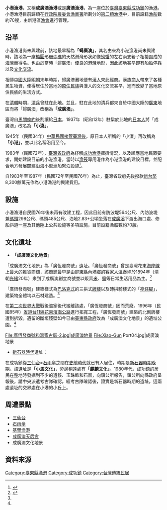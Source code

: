{{Otheruses|小港漁港|other=其它同名地名}}
{{Infobox Port
| name = 小港漁港<br><small>Xiaogun Fishing Port
| image = Xiao-Gun Port01.jpg
| imagesize = 300px
| caption = 小港漁港
| country = {{ROC-TW}}
| location = [[台東縣|台東縣]][[成功鎮|成功鎮]]
| coordinates = {{coord|23|09|29.3|N|121|24|13.3|E|display=title,inline|religion:TW}}
| opened = 1983年（民國72年）
| operated = [[新港區漁會|新港區漁會]]
| owner = [[臺東縣政府|臺東縣政府]]
| type = [[台灣漁港列表#法令依據|第二類漁港]]
| sizewater =
| sizeland = 
| size =
| berths =
| wharfs = 
| piers =
| employees =
| leadershiptitle =
| leader =
| blankdetailstitle1 =
| blankdetails1 =
| blankdetailstitle2 =
| blankdetails2 =
| blankdetailstitle3 =
| blankdetails3 =
| arrivals =70
| cargotonnage =
| containervolume =
| cargovalue =
| passengertraffic =
| revenue =
| profit =
| blankstatstitle1 =
| blankstats1 =
| blankstatstitle2 =
| blankstats2 =
| blankstatstitle3 =
| blankstats3 =
| website =  
}}
{{tw monument
|name = 廣恆發商號和溫家古厝
|image = Xiao-Gun_Port03.jpg
|imagename = 成廣澳文化地景
|othername= 廣恆發商號
|formalname= 廣恆發商號和溫家古厝
|level = [[臺東縣文化資產列表#歷史建築|歷史建築]]
|class= 建築物類
|location = {{ROC-TW}}[[臺東縣|臺東縣]][[成功鎮|成功鎮]]
|time = {{EOJ}} 大正5年（1916年）
|cost = 
|open = 2004/12/16
|website = [https://nchdb.boch.gov.tw/assets/overview/historicalBuilding/20041216000007 廣恆發商號和溫家古厝]
|coordinates  = [https://tools.wmflabs.org/geohack/geohack.php?language=zh&pagename=%E5%B0%8F%E6%B8%AF%E6%BC%81%E6%B8%AF_(%E5%8F%B0%E6%9D%B1)&params=23.159333_N_121.401611_E_scale:10000_type:landmark 23.159333°N 121.401611°E]
|reg_url = https://nchdb.boch.gov.tw/assets/overview/historicalBuilding/20041216000007
}}
'''小港漁港'''，又稱'''成廣澳漁港'''或是'''廣澳漁港'''，為一座位於[[臺灣|臺灣]][[臺東縣|臺東縣]][[成功鎮|成功鎮]]的漁[[港|港]]。小港漁港目前歸類在[[行政院|行政院]][[農委會|農委會]][[漁業署|漁業署]]所劃分的[[第二類漁港|第二類漁港]]中，目前設籍[[漁船|漁船]]數約70艘，由新港區[[漁會|漁會]]進行管理。

== 沿革 ==
小港漁港尚未興建前，該地最早稱為'''「蟳廣澳」'''，其名由來為小港漁港尚未興建時，該地為一座[[橢圓|橢圓]]形[[珊瑚礁|珊瑚礁]]的天然港灣形狀如像[[螃蟹|螃蟹]]的左右兩支箝子相接圍成的[[海灣|海灣]]而得名。也由於當時「蟳廣澳」優良的港灣地形，因此該地甚早即有[[船舶|船舶]]停靠以及[[文化交流|文化交流]]。

相傳[[中國大陸|中國大陸]][[明朝|明朝]]末年時期，蟳廣澳灘地便有[[漢人|漢人]]來此經商。漢族[[商人|商人]]帶來了各種民生物資，使得居住於當地的[[原住民族|原住民族]]與漢人的文化交流甚早，進而改變了當地原住民族的生活方式。

在[[清朝|清朝]]時期，[[清兵|清兵]]曾駐在此地。並且，駐在此地的清兵都來自於中國大陸的[[廣東|廣東]]地區而將「蟳廣澳」改稱為'''「成廣澳」'''。

臺灣自[[馬關條約|馬關條約]]後割讓給[[日本|日本]]，1937年（昭和12年）駐紮於此地的[[日本人|日本人]]將「成廣澳」改名為'''「小湊」'''。

1945年（民國34年）[[臺灣戰後時期|中華民國接管臺灣後]]，原日本人所稱的「小湊」再改稱為'''「小港」'''，並以此名稱沿用至今。

1983年（民國72年），[[臺灣省政府|臺灣省政府]]為紓解[[成功漁港|成功漁港]]擁擠情況，以及順應當地民眾要求，開始建設目前的小港漁港，當時以[[漁筏|漁筏]]專用港作為小港漁港的建設目標，並配合地方發展闢建沿海小型漁船繫泊設施<ref name="台灣漁業聯合網 小港漁港">{{cite web |url=http://www.twefish.com.tw/modules/tadnews/page.php?nsn=1923 |title=台灣漁業聯合網 小港漁港 |accessdate=2015-02-23 |archive-date=2015-02-23 |archive-url=https://web.archive.org/web/20150223174245/http://www.twefish.com.tw/modules/tadnews/page.php?nsn=1923 |dead-url=yes }}</ref>。

自1983年至1987年（民國72年至民國76年）為止，臺灣省政府先後撥款[[新台幣|新台幣]]8,300餘萬元作為小港漁港的興建費用。

== 設施 ==
小港漁港自民國76年後未再有改建工程，因此目前有防波堤564公尺、內防波堤兼[[碼頭|碼頭]]298公尺、碼頭485公尺、泊地2.83+公頃坐落在[[成廣溪|成廣溪]]下游出海口處、修船斜道一座及其他陸上公共設施等多項設施，目前設籍漁船數約70艘。

== 文化遺址 ==
* '''「成廣澳文化地景」'''
「成廣澳文化地景」為「廣恆發商號」遺址。「廣恆發商號」曾是臺灣花東[[海岸線|海岸線]]上最大的雜貨商舖，該商鋪最早是由[[屏東縣|屏東縣]][[內埔鄉|內埔鄉]]的[[客家人|客家人]][[溫泰坤|溫泰坤]]於1894年（清朝[[光緒|光緒]]20年）來到了成廣澳創立商號並以販賣[[稻|米]]、[[鹽|鹽]]等日常生活用品為主。<ref name="臺東縣政府 台東觀光網 成廣澳文化地景(廣恆發遺跡)">{{cite web |url=http://tour.taitung.gov.tw/zh-tw/Travel/ScenicSpot/424/%E6%88%90%E5%BB%A3%E6%BE%B3%E6%96%87%E5%8C%96%E5%9C%B0%E6%99%AF-%E5%BB%A3%E6%81%86%E7%99%BC%E9%81%BA%E8%B7%A1- |title=臺東縣政府 台東觀光網 成廣澳文化地景(廣恆發遺跡) |accessdate=2015-02-23 |archive-url=https://web.archive.org/web/20150220115433/http://tour.taitung.gov.tw/zh-tw/Travel/ScenicSpot/424/%E6%88%90%E5%BB%A3%E6%BE%B3%E6%96%87%E5%8C%96%E5%9C%B0%E6%99%AF-%E5%BB%A3%E6%81%86%E7%99%BC%E9%81%BA%E8%B7%A1- |archive-date=2015-02-20 |dead-url=yes }}</ref>

「廣恆發商號」建築樣式為[[巴洛克式|巴洛克式]]的三拱式[[牌樓|牌樓]]以及磚拱騎樓式的「[[亭仔腳|亭仔腳]]」，建築物全體均以石材建造。<ref name="臺東縣政府 台東觀光網 成廣澳文化地景(廣恆發遺跡)"/>

在[[第二次世界大戰|第二次世界大戰]]戰後溫家後代搬離該處，「廣恆發商號」因而荒廢。1996年（民國85年）[[省道|省道]][[台11線|台11線]][[花東濱海公路|花東濱海公路]]進行拓寬工程，「廣恆發商號」建築的北側牌樓遭到拆毀。遺留的斷垣殘壁如今已由[[臺東縣政府|臺東縣政府]]改為「成廣澳文化地景」的遺址公園。<ref name="臺東縣政府 台東觀光網 成廣澳文化地景(廣恆發遺跡)"/>
<gallery>
File:廣恆發商號和溫家古厝-2.jpg|成廣澳地景
File:Xiao-Gun Port04.jpg|成廣澳地景
</gallery>

*[[新石器時代|新石器時代]]遺址：
在成功鎮從[[三仙台|三仙台]]=[[石雨傘|石雨傘]]之間在[[史前時代|史前時代]]就已有人居住，時期是[[新石器時期晚期|新石器時期晚期]]。該遺址是'''「[[小馬文化|小馬文化]]」'''，旁邊稍遠處有'''「[[麒麟文化|麒麟文化]]」'''。1980年代，成功鎮的居民在整地時發掘到不少的遺骸、玉珠飾和石器，向鎮公所報告，鎮公所向縣政府呈報後，請中央派遣考古隊確認。經考古隊確認後，證實是新石器時期的遺址。這兩處遺址的交界處在小港的小丘上。

== 周遭景點 ==
* [[三仙台|三仙台]]
* [[石雨傘|石雨傘]]
* [[基翬漁港|基翬漁港]]
* [[成廣澳天后宮|成廣澳天后宮]]
* 成廣澳文化地景

== 資料來源 ==
{{Reflist}}

{{commons category|Xiaogang Fishing Port}}

{{臺東縣漁港}}
{{台灣漁港}}

[[Category:臺東縣漁港|Category:臺東縣漁港]]
[[Category:成功鎮|Category:成功鎮]]
[[Category:台灣傳統民居|Category:台灣傳統民居]]